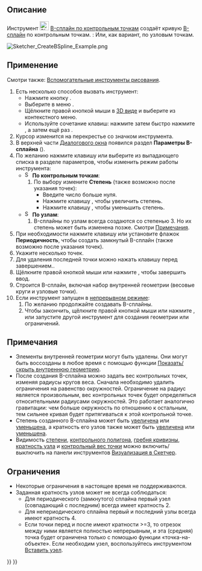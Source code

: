 <languages/>

{{Docnav/ru
|[[Sketcher_CreateArcSlot/ru|Дуговой слот (паз)]]
|[[Sketcher_CreatePeriodicBSpline/ru|Периодический B-сплайн по контрольным точкам]]
|[[Sketcher_Workbench/ru|Скетчер]]
|IconL=Sketcher_CreateArcSlot.svg
|IconR=Sketcher_CreatePeriodicBSpline.svg
|IconC=Workbench_Sketcher.svg
}}

{{GuiCommand/ru
|Name/ru=Создать B-сплайн
|Name=Sketcher CreateBSpline
|MenuLocation= Эскиз → Геометрия эскиза → Создать В-сплайн
|Workbenches= [[Sketcher_Workbench/ru|Скетчер]]
|Version=0.17
|SeeAlso=[[Sketcher_CreatePeriodicBSpline/ru|Скетчер Периодический B-сплайн по контрольным точкам]]
}}

<span id="Description"></span>
== Описание ==

Инструмент [[Image:Sketcher_CreateBSpline.svg|24px]] [[Sketcher_CreateBSpline/ru|B-сплайн по контрольным точкам]] создаёт кривую [[B-Splines/ru|B-сплайн]] по контрольным точкам. {{Version/ru|1.0}}: Или, как вариант, по узловым точкам.

[[Image:Sketcher_CreateBSpline_Example.png]]
{{Caption|B-сплайновая кривая (белая), определяемая 5-ю контрольными точками.<br>
Контрольный многоугольник (зелёный) соединяет контрольные точки (отмечены тёмно-жёлтыми кружками с весом).<br>
Число 3 ( зелёное, без скобок) в центре обозначает [[Sketcher_BSplineIncreaseDegree/ru#Description|степень]] B-сплайна.
Числа (1) и (4) (зелёные, в круглых скобках) означают [[Sketcher_BSplineDecreaseKnotMultiplicity/ru#Description|кратность]] точек узла.<br>
Числа [1.00] ( зелёные, в квадратных скобках) означают веса контрольных точек.}}

<span id="Usage"></span>
== Применение ==

Смотри также: [[Sketcher_Workbench/ru#Drawing_aids|Вспомогательные инструменты рисования]].

# Есть несколько способов вызвать инструмент:
#* Нажмите кнопку {{Button|[[Image:Sketcher_CreateBSpline.svg|16px]] [[Sketcher_CreateBSpline/ru|B-сплайн по контрольным точкам]]}}.
#* Выберите в меню {{MenuCommand|Эскиз → Геометрия эскиза → [[Image:Sketcher_CreateBSpline.svg|16px]] Создать B-сплайн}}.
#* Щёлкните правой кнопкой мыши в [[3D_view/ru|3D виде]] и выберите {{MenuCommand|[[Image:Sketcher_CreateBSpline.svg|16px]]Создать B-сплайн}} из контекстного меню. {{Version/ru|1.0}}
#* Используйте сочетание клавиш: нажмите {{KEY|G}} затем быстро нажмите {{KEY|B}}, а затем ещё раз {{KEY|B}}.
# Курсор изменится на перекрестье со значком инструмента.
# В верхней части [[Sketcher_Dialog/ru|Диалогового окна]] появился раздел '''Параметры В-сплайна''' ({{Version/ru|1.0}}).
# По желанию нажмите клавишу {{KEY|M}} или выберите из выпадающего списка в разделе параметров, чтобы изменить режим работы инструмента:
#* [[Image:Sketcher_CreateBSpline.svg|16px]] '''По контрольным точкам''':
#*# По выбору измените '''Степень''' (также возможно после указания точек):
#*#* Введите число больше нуля.
#*#* Нажмите клавишу {{KEY|U}}, чтобы увеличить степень.
#*#* Нажмите клавишу {{KEY|J}}, чтобы уменьшить степень.
#* [[Image:Sketcher_CreateBSplineByInterpolation.svg|16px]] '''По узлам''': {{Version/ru|1.0}}
#*# B-сплайны по узлам всегда создаются со степенью 3. Но их степень может быть изменена позже. Смотри [[#Notes|Примечания]].
# При необходимости нажмите клавишу {{KEY|R}} или установите флажок '''Периодичность''', чтобы создать замкнутый B-сплайн (также возможно после указания точек). {{Version/ru|1.0}}
# Укажите несколько точек.
# Для удаления последней точки можно нажать клавишу {{KEY|F}} перед завершением.. {{Version/ru|1.0}}
# Щёлкните правой кнопкой мыши или нажмите {{KEY|Esc}}, чтобы завершить ввод.
# Строится B-сплайн, включая набор внутренней геометрии (весовые круги и узловые точки).
# Если инструмент запущен в [[Sketcher_Workbench#Continue_modes/ru|непрерывном режиме]]:
## По желанию продолжайте создавать B-сплайны.
## Чтобы закончить, щёлкните правой кнопкой мыши или нажмите {{KEY|Esc}}, или запустите другой инструмент для создания геометрии или ограничений.

<span id="Notes"></span>
== Примечания ==

* Элементы внутренней геометрии могут быть удалены. Они могут быть воссозданы в любое время с помощью функции [[Sketcher_RestoreInternalAlignmentGeometry/ru|Показать/скрыть внутреннюю геометрию]].
* После создания B-сплайна можно задать вес контрольных точек, изменяя радиусы кругов веса. Сначала необходимо удалить ограничения на равенство окружностей. Ограничение на радиус является произвольным, вес контрольных точек будет определяться относительными радиусами окружностей. Это работает аналогично гравитации: чем больше окружность по отношению к остальным, тем сильнее кривая будет притягиваться к этой контрольной точке.
* Степень созданного B-сплайна может быть [[Sketcher_BSplineIncreaseDegree/ru|увеличена]] или [[Sketcher_BSplineDecreaseDegree/ru|уменьшена]], а кратность его узлов также может быть [[Sketcher_BSplineIncreaseKnotMultiplicity/ru|увеличена]] или [[Sketcher_BSplineIncreaseKnotMultiplicity/ru|уменьшена]].
* Видимость [[Sketcher_BSplineDegree/ru|степени]], [[Sketcher_BSplinePolygon/ru|контрольного полигона]], [[Sketcher_BSplineComb/ru|гребня кривизны]], [[Sketcher_BSplineKnotMultiplicity/ru|кратность узла]] и [[Sketcher_BSplinePoleWeight/ru|контрольный вес точки]] можно включить/выключить на панели инструментов [[Sketcher_Workbench/ru#Sketcher visual|Визуализация в Скетчер]].

<span id="Limitations"></span>
== Ограничения ==

* Некоторые ограничения в настоящее время не поддерживаются.
* Заданная кратность узлов может не всегда соблюдаться:
** Для периодического (замкнутого) сплайна первый узел (совпадающий с последним) всегда имеет кратность 2.
** Для непериодического сплайна первый и последний узлы всегда имеют кратность 4.
** Если точки перед и после имеют кратности >=3, то отрезок между ними является полностью непрерывным, и эта (средняя) точка будет ограничена только с помощью функции «точка-на-объекте». Если необходим узел, воспользуйтесь инструментом [[Sketcher_BSplineInsertKnot/ru|Вставить узел]].


{{Docnav/ru
|[[Sketcher_CreateArcSlot/ru|Дуговой слот (паз)]]
|[[Sketcher_CreatePeriodicBSpline/ru|Периодический B-сплайн по контрольным точкам]]
|[[Sketcher_Workbench/ru|Скетчер]]
|IconL=Sketcher_CreateArcSlot.svg
|IconR=Sketcher_CreatePeriodicBSpline.svg
|IconC=Workbench_Sketcher.svg
}}

{{Sketcher_Tools_navi{{#translation:}}}}
{{Userdocnavi{{#translation:}}}}